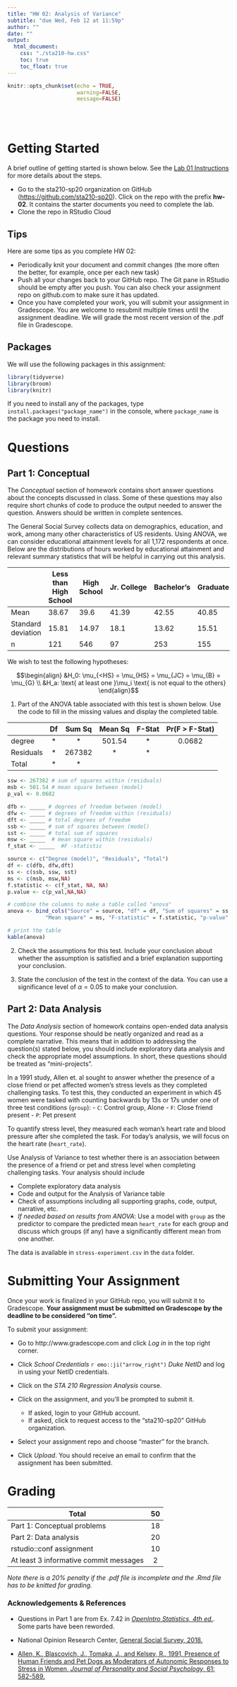 ```yaml
---
title: "HW 02: Analysis of Variance"
subtitle: "due Wed, Feb 12 at 11:59p"
author: ""
date: ""
output: 
  html_document:
    css: "./sta210-hw.css"
    toc: true
    toc_float: true
---
```


```r
knitr::opts_chunk$set(echo = TRUE,
                      warning=FALSE,
                      message=FALSE)
```

<br><br>

# Getting Started

A brief outline of getting started is shown below. See the [Lab 01 Instructions](https://www2.stat.duke.edu/courses/Spring20/sta210.001/labs/lab-01-review-r.html) for more details about the steps. 

- Go to the sta210-sp20 organization on GitHub ([https://github.com/sta210-sp20](https://github.com/sta210-sp20)). Click on the repo with the prefix **hw-02**. It contains the starter documents you need to complete the lab.
- Clone the repo in RStudio Cloud

## Tips

Here are some tips as you complete HW 02:

- Periodically knit your document and commit changes (the more often the better, for example, once per each new task)
- Push all your changes back to your GitHub repo. The Git pane in RStudio should be empty after you push. You can also check your assignment repo on github.com to make sure it has updated.
- Once you have completed your work, you will submit your assignment in Gradescope. You are welcome to resubmit multiple times until the assignment deadline. We will grade the most recent version of the .pdf file in Gradescope.

## Packages 

We will use the following packages in this assignment: 

```r
library(tidyverse)
library(broom)
library(knitr) 
```

If you need to install any of the packages, type `install.packages("package_name")` in the console, where `package_name` is the package you need to install. 

# Questions

## Part 1: Conceptual

The *Conceptual* section of homework contains short answer questions about the concepts discussed in class. Some of these questions may also require short chunks of code to produce the output needed to answer the question. Answers should be written in complete sentences.

The General Social Survey collects data on demographics, education, and work, among many other characteristics of US residents. Using ANOVA, we can consider 
educational attainment levels for all 1,172 respondents at once. Below are the 
distributions of hours worked by educational attainment and relevant summary 
statistics that will be helpful in carrying out this analysis.

|  | Less than High School | High School | Jr. College | Bachelor's | Graduate | Total |
|----------------------------|-----------------------|-------------|-------------|------------|----------|-------|
| Mean | 38.67 | 39.6 | 41.39 | 42.55 | 40.85 | 40.45 |
| Standard deviation | 15.81 | 14.97 | 18.1 | 13.62 | 15.51 | 15.17 |
| n | 121 | 546 | 97 | 253 | 155 | 1172 |

We wish to test the following hypotheses: 

$$\begin{align} &H_0: \mu_{<HS} = \mu_{HS} = \mu_{JC} = \mu_{B} = \mu_{G} \\
    &H_a: \text{ at least one }\mu_i \text{ is not equal to the others} \end{align}$$


1. Part of the ANOVA table associated with this test is shown below. Use the code to fill in the missing values and display the completed table.
   
    
|  | Df | Sum Sq | Mean Sq | F-Stat | Pr(F > F-Stat) |
|-----------|:--:|:------:|:-------:|:------:|:--------------:|
| degree | * | * | 501.54 | * | 0.0682 |
| Residuals | * | 267382 | * | * |  |
| Total | * | * |  |  |  |
    
```r
ssw <- 267382 # sum of squares within (residuals)
msb <- 501.54 # mean square between (model)
p_val <- 0.0682
```

```r
dfb <- _____ # degrees of freedom between (model)
dfw <- _____ # degrees of freedom within (residuals)
dft <- _____ # total degrees of freedom
ssb <- _____ # sum of squares between (model)
sst <- _____ # total sum of squares
msw <- _____  # mean square within (residuals)
f_stat <- _____  #F -statistic 
```

```r
source <- c("Degree (model)", "Residuals", "Total")
df <- c(dfb, dfw,dft)
ss <- c(ssb, ssw, sst)
ms <- c(msb, msw,NA)  
f.statistic <- c(f_stat, NA, NA)
p.value <- c(p_val,NA,NA)

# combine the columns to make a table called "anova"
anova <- bind_cols("Source" = source, "df" = df, "Sum of squares" = ss,
            "Mean square" = ms, "F-statistic" = f.statistic, "p-value" = p.value)

# print the table 
kable(anova) 
```

2. Check the assumptions for this test. Include your conclusion about whether the assumption is satisfied and a brief explanation supporting your conclusion. 

3. State the conclusion of the test in the context of the data. You can use a significance level of $\alpha = 0.05$ to make your conclusion. 


## Part 2: Data Analysis

The *Data Analysis* section of homework contains open-ended data analysis questions. Your response should be neatly organized and read as a complete narrative. This means that in addition to addressing the question(s) stated below, you should include exploratory data analysis and check the appropriate model assumptions. In short, these questions should be treated as "mini-projects".

In a 1991 study, Allen et. al sought to answer whether the presence of a close friend or pet affected women's stress levels as they completed challenging tasks. To test this, they conducted an experiment in which 45 women were tasked with counting backwards by 13s or 17s under one of three test conditions (`group`):
    - `C`: Control group, Alone
    - `F`: Close friend present
    - `P`: Pet present 
    
To quantify stress level, they measured each woman's heart rate and blood pressure after she completed the task. For today's analysis, we will focus on the heart rate (`heart_rate`). 

Use Analysis of Variance to test whether there is an association between the presence of a friend or pet and stress level when completing challenging tasks. Your analysis should include 

- Complete exploratory data analysis 
- Code and output for the Analysis of Variance table 
- Check of assumptions including all supporting graphs, code, output, narrative, etc.
- *If needed based on results from ANOVA*: Use a model with `group` as the predictor to compare the predicted mean `heart_rate` for each group and discuss which groups (if any) have a significantly different mean from one another. 

The data is available in  `stress-experiment.csv` in the `data` folder. 

# Submitting Your Assignment

Once your work is finalized in your GitHub repo, you will submit it to Gradescope. **Your assignment must be submitted on Gradescope by the deadline to be considered "on time".**

To submit your assignment: 

- Go to http://www.gradescope.com and click *Log in* in the top right corner. 

- Click *School Credentials* `r emo::ji("arrow_right")` *Duke NetID* and log in using your NetID credentials.

- Click on the *STA 210 Regression Analysis* course. 

- Click on the assignment, and you'll be prompted to submit it.
    - If asked, login to your GitHub account.
    - If asked, click to request access to the "sta210-sp20" GitHub organization. 
  
- Select your assignment repo and choose "master" for the branch. 

- Click *Upload*. You should receive an email to confirm that the assignment has been submitted.


# Grading

| **Total** | **50** |
|-------------------------------------------------------------|:--:|
| Part 1: Conceptual problems | 18 |
| Part 2: Data analysis | 20 |
| rstudio::conf assignment | 10 |
| At least 3 informative commit messages 	| 2 	|

*Note there is a 20% penalty if the .pdf file is incomplete and the .Rmd file has to be knitted for grading.*



### Acknowledgements & References

- Questions in Part 1 are from Ex. 7.42 in [*OpenIntro Statistics, 4th ed.*](https://leanpub.com/openintro-statistics). Some parts have been reworded.

- National Opinion Research Center, [General Social Survey, 2018.](http://gss.norc.org/get-the-data)

- [Allen, K., Blascovich, J., Tomaka, J., and Kelsey, R., 1991, Presence of Human Friends and Pet Dogs as Moderators of Autonomic Responses to Stress in Women, *Journal of Personality and Social Psychology*, 61: 582-589.](https://search-ebscohost-com.proxy.lib.duke.edu/login.aspx?direct=true&db=pdh&AN=1992-04617-001&site=ehost-live&scope=site)
